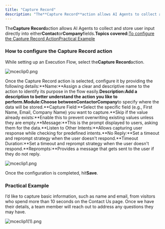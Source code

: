 ```yaml
---
title: "Capture Record"
description: "The**Capture Record**action allows AI Agents to collect and store user input directly into either**Contact**or**Company**fields.**Topics covered:**[To..."
---
```


The**Capture Record**action allows AI Agents to collect and store user input directly into either**Contact**or**Company**fields.**Topics covered:**[To configure the Capture Record Action](https://support.salesmate.io/hc/en-us/articles/45880137719833-Capture-Record#h_01JFB84RHPMPZ2NG0171X91QT9)[Practical Example](https://support.salesmate.io/hc/en-us/articles/45880137719833-Capture-Record#h_01JWDSAE284Q7E3FTKTYCC0ER6)

### How to configure the Capture Record action

While setting up an Execution Flow, select the**Capture Record**action.

![mceclip0.png](./images/mceclip0-4.png)

 Once the Capture Record action is selected, configure it by providing the following details:**Name:**Assign a clear and descriptive name to the action to identify its purpose in the flow easily.**Description:**Add a description to better understand the action you like to perform.**Module:**Choose between**Contact**or**Company**to specify where the data will be stored.**Capture Field:**Select the specific field (e.g., First Name, Email, Company Name) you want to capture.**Skip if the value already exists:**Enable this to prevent overwriting existing values unless they are empty.**Message:**This is the prompt displayed to users, asking them for the data.**Listen to Other Intents:**Allows capturing user response while checking for predefined intents.**No Reply:**Set a timeout and reprompt strategy when the user doesn't respond.**Timeout Duration:**Set a timeout and reprompt strategy when the user doesn't respond.**Reprompts:**Provides a message that gets sent to the user if they do not reply.

![mceclip1.png](./images/mceclip1-2.png)

Once the configuration is completed, hit**Save**.

### Practical Example

I’d like to capture basic information, such as name and email, from visitors who spend more than 10 seconds on the Contact Us page. Once we have their details, a team member will reach out to address any questions they may have.

![mceclip1(1).png](./images/mceclip11-2.png)
